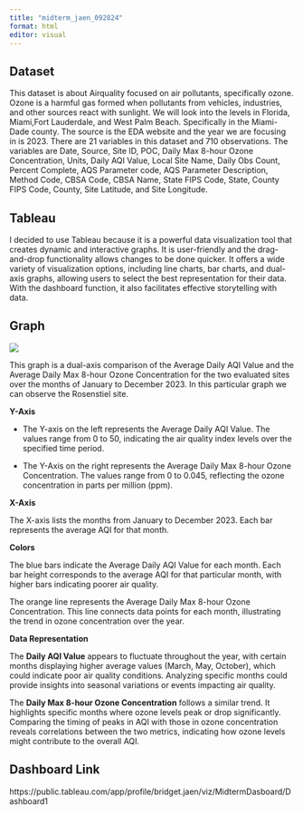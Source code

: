 ```yaml
---
title: "midterm_jaen_092824"
format: html
editor: visual
---
```


## Dataset

This dataset is about Airquality focused on air pollutants, specifically ozone. Ozone is a harmful gas formed when pollutants from vehicles, industries, and other sources react with sunlight. We will look into the levels in Florida, Miami,Fort Lauderdale, and West Palm Beach. Specifically in the Miami-Dade county. The source is the EDA website and the year we are focusing in is 2023. There are 21 variables in this dataset and 710 observations. The variables are Date, Source, Site ID, POC, Daily Max 8-hour Ozone Concentration, Units, Daily AQI Value, Local Site Name, Daily Obs Count, Percent Complete, AQS Parameter code, AQS Parameter Description, Method Code, CBSA Code, CBSA Name, State FIPS Code, State, County FIPS Code, County, Site Latitude, and Site Longitude.

## Tableau

I decided to use Tableau because it is a powerful data visualization tool that creates dynamic and interactive graphs. It is user-friendly and the drag-and-drop functionality allows changes to be done quicker. It offers a wide variety of visualization options, including line charts, bar charts, and dual-axis graphs, allowing users to select the best representation for their data. With the dashboard function, it also facilitates effective storytelling with data.

## Graph

![](MidtermGraph.png)

This graph is a dual-axis comparison of the Average Daily AQI Value and the Average Daily Max 8-hour Ozone Concentration for the two evaluated sites over the months of January to December 2023. In this particular graph we can observe the Rosenstiel site.

**Y-Axis**

-   The Y-axis on the left represents the Average Daily AQI Value. The values range from 0 to 50, indicating the air quality index levels over the specified time period.

-   The Y-Axis on the right represents the Average Daily Max 8-hour Ozone Concentration. The values range from 0 to 0.045, reflecting the ozone concentration in parts per million (ppm).

**X-Axis**

The X-axis lists the months from January to December 2023. Each bar represents the average AQI for that month.

**Colors**

The blue bars indicate the Average Daily AQI Value for each month. Each bar height corresponds to the average AQI for that particular month, with higher bars indicating poorer air quality.

The orange line represents the Average Daily Max 8-hour Ozone Concentration. This line connects data points for each month, illustrating the trend in ozone concentration over the year.

**Data Representation**

The **Daily AQI Value** appears to fluctuate throughout the year, with certain months displaying higher average values (March, May, October), which could indicate poor air quality conditions. Analyzing specific months could provide insights into seasonal variations or events impacting air quality.

The **Daily Max 8-hour Ozone Concentration** follows a similar trend. It highlights specific months where ozone levels peak or drop significantly. Comparing the timing of peaks in AQI with those in ozone concentration reveals correlations between the two metrics, indicating how ozone levels might contribute to the overall AQI.

## Dashboard Link

https://public.tableau.com/app/profile/bridget.jaen/viz/MidtermDasboard/Dashboard1
